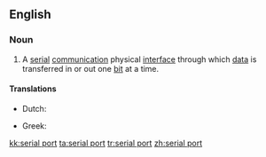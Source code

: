 {{wikipedia}}
==English==

===Noun===
{{en-noun}}

# {{context|computing|lang=en}} A [[serial]] [[communication]] physical [[interface]] through which [[data]] is transferred in or out one [[bit]] at a time.

====Translations====
{{trans-top|physical interface through which data is transferred in or out one bit at a time}}
* Dutch: {{t+|nl|seriële poort|c}}
{{trans-mid}}
* Greek: {{t|el|σειριακή θύρα|f|tr=seiriakí thýra}}
{{trans-bottom}}

[[kk:serial port]]
[[ta:serial port]]
[[tr:serial port]]
[[zh:serial port]]